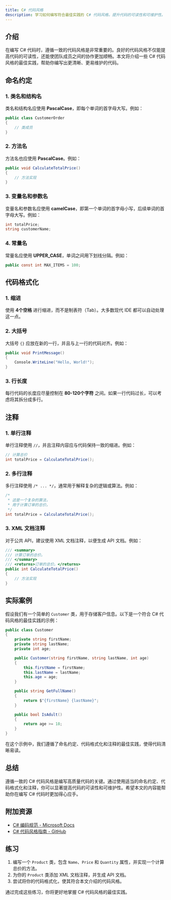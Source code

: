```yaml
---
title: C# 代码风格
description: 学习如何编写符合最佳实践的 C# 代码风格，提升代码的可读性和可维护性。
---
```


## 介绍

在编写 C# 代码时，遵循一致的代码风格是非常重要的。良好的代码风格不仅能提高代码的可读性，还能使团队成员之间的协作更加顺畅。本文将介绍一些 C# 代码风格的最佳实践，帮助你编写出更清晰、更易维护的代码。

## 命名约定

### 1. 类名和结构名

类名和结构名应使用 **PascalCase**，即每个单词的首字母大写。例如：

```csharp
public class CustomerOrder
{
    // 类成员
}
```

### 2. 方法名

方法名也应使用 **PascalCase**。例如：

```csharp
public void CalculateTotalPrice()
{
    // 方法实现
}
```

### 3. 变量名和参数名

变量名和参数名应使用 **camelCase**，即第一个单词的首字母小写，后续单词的首字母大写。例如：

```csharp
int totalPrice;
string customerName;
```

### 4. 常量名

常量名应使用 **UPPER_CASE**，单词之间用下划线分隔。例如：

```csharp
public const int MAX_ITEMS = 100;
```

## 代码格式化

### 1. 缩进

使用 **4个空格** 进行缩进，而不是制表符（Tab）。大多数现代 IDE 都可以自动处理这一点。

### 2. 大括号

大括号 `{}` 应放在新的一行，并且与上一行的代码对齐。例如：

```csharp
public void PrintMessage()
{
    Console.WriteLine("Hello, World!");
}
```

### 3. 行长度

每行代码的长度应尽量控制在 **80-120个字符** 之间。如果一行代码过长，可以考虑将其拆分成多行。

## 注释

### 1. 单行注释

单行注释使用 `//`，并且注释内容应与代码保持一致的缩进。例如：

```csharp
// 计算总价
int totalPrice = CalculateTotalPrice();
```

### 2. 多行注释

多行注释使用 `/* ... */`，通常用于解释复杂的逻辑或算法。例如：

```csharp
/*
 * 这是一个复杂的算法，
 * 用于计算订单的总价。
 */
int totalPrice = CalculateTotalPrice();
```

### 3. XML 文档注释

对于公共 API，建议使用 XML 文档注释，以便生成 API 文档。例如：

```csharp
/// <summary>
/// 计算订单的总价。
/// </summary>
/// <returns>订单的总价。</returns>
public int CalculateTotalPrice()
{
    // 方法实现
}
```

## 实际案例

假设我们有一个简单的 `Customer` 类，用于存储客户信息。以下是一个符合 C# 代码风格的最佳实践的示例：

```csharp
public class Customer
{
    private string firstName;
    private string lastName;
    private int age;

    public Customer(string firstName, string lastName, int age)
    {
        this.firstName = firstName;
        this.lastName = lastName;
        this.age = age;
    }

    public string GetFullName()
    {
        return $"{firstName} {lastName}";
    }

    public bool IsAdult()
    {
        return age >= 18;
    }
}
```

在这个示例中，我们遵循了命名约定、代码格式化和注释的最佳实践，使得代码清晰易读。

## 总结

遵循一致的 C# 代码风格是编写高质量代码的关键。通过使用适当的命名约定、代码格式化和注释，你可以显著提高代码的可读性和可维护性。希望本文的内容能帮助你在编写 C# 代码时更加得心应手。

## 附加资源

- [C# 编码规范 - Microsoft Docs](https://docs.microsoft.com/en-us/dotnet/csharp/programming-guide/inside-a-program/coding-conventions)
- [C# 代码风格指南 - GitHub](https://github.com/dotnet/runtime/blob/main/docs/coding-guidelines/coding-style.md)

## 练习

1. 编写一个 `Product` 类，包含 `Name`、`Price` 和 `Quantity` 属性，并实现一个计算总价的方法。
2. 为你的 `Product` 类添加 XML 文档注释，并生成 API 文档。
3. 尝试将你的代码格式化，使其符合本文介绍的代码风格。

通过完成这些练习，你将更好地掌握 C# 代码风格的最佳实践。